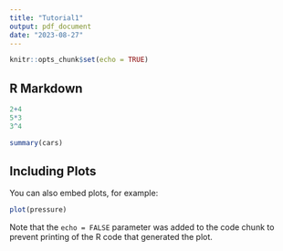 ```yaml
---
title: "Tutorial1"
output: pdf_document
date: "2023-08-27"
---
```


```r
knitr::opts_chunk$set(echo = TRUE)
```

## R Markdown

```r
2+4
5*3
3^4
```


```r
summary(cars)
```

## Including Plots

You can also embed plots, for example:

```r
plot(pressure)
```

Note that the `echo = FALSE` parameter was added to the code chunk to prevent printing of the R code that generated the plot.
